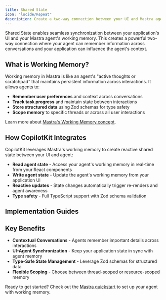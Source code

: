 ```yaml
---
title: Shared State
icon: "lucide/Repeat"
description: Create a two-way connection between your UI and Mastra agent.
---
```


Shared State enables seamless synchronization between your application's UI and your Mastra agent's working memory. This creates a powerful two-way connection where your agent can remember information across conversations and your application can influence the agent's context.

## What is Working Memory?

Working memory in Mastra is like an agent's "active thoughts or scratchpad" that maintains persistent information across interactions. It allows agents to:

- **Remember user preferences** and context across conversations
- **Track task progress** and maintain state between interactions  
- **Store structured data** using Zod schemas for type safety
- **Scope memory** to specific threads or across all user interactions

Learn more about [Mastra's Working Memory concept](https://mastra.ai/en/docs/memory/working-memory).

## How CopilotKit Integrates

CopilotKit leverages Mastra's working memory to create reactive shared state between your UI and agent:

- **Read agent state** - Access your agent's working memory in real-time from your React components
- **Write agent state** - Update the agent's working memory from your application UI
- **Reactive updates** - State changes automatically trigger re-renders and agent awareness
- **Type safety** - Full TypeScript support with Zod schema validation

## Implementation Guides

<Cards>
  <Card
    title="Reading Agent State"
    description="Access your agent's working memory in real-time from your React components"
    href="/mastra/shared-state/in-app-agent-read"
    icon="lucide/ArrowLeft"
  />
  <Card
    title="Writing Agent State"
    description="Update your agent's working memory from your application UI"
    href="/mastra/shared-state/in-app-agent-write"
    icon="lucide/ArrowRight"
  />
</Cards>

## Key Benefits

- **Contextual Conversations** - Agents remember important details across interactions
- **UI-Agent Synchronization** - Keep your application state in sync with agent memory
- **Type-Safe State Management** - Leverage Zod schemas for structured data
- **Flexible Scoping** - Choose between thread-scoped or resource-scoped memory

Ready to get started? Check out the [Mastra quickstart](/mastra/quickstart) to set up your agent with working memory.
